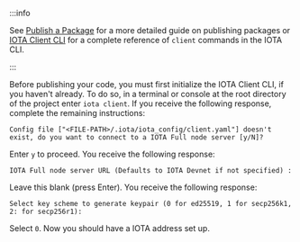 :::info 

See [Publish a Package](/developer/getting-started/publish.mdx) for a more detailed guide on publishing packages or [IOTA Client CLI](/references/cli/client.mdx) for a complete reference of `client` commands in the IOTA CLI.

:::

Before publishing your code, you must first initialize the IOTA Client CLI, if you haven't already. To do so, in a terminal or console at the root directory of the project enter `iota client`. If you receive the following response, complete the remaining instructions:

```
Config file ["<FILE-PATH>/.iota/iota_config/client.yaml"] doesn't exist, do you want to connect to a IOTA Full node server [y/N]?
```

Enter `y` to proceed. You receive the following response:

```
IOTA Full node server URL (Defaults to IOTA Devnet if not specified) :
```

Leave this blank (press Enter). You receive the following response:

```
Select key scheme to generate keypair (0 for ed25519, 1 for secp256k1, 2: for secp256r1):
```

Select `0`. Now you should have a IOTA address set up.

